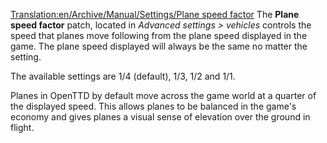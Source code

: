[[Translation:en/Archive/Manual/Settings/Plane speed factor]]
The '''Plane speed factor''' patch, located in ''Advanced settings > vehicles'' controls the speed that planes move following from the plane speed displayed in the game. The plane speed displayed will always be the same no matter the setting.

The available settings are 1/4 (default), 1/3, 1/2 and 1/1.

Planes in OpenTTD by default move across the game world at a quarter of the displayed speed. This allows planes to be balanced in the game's economy and gives planes a visual sense of elevation over the ground in flight.
